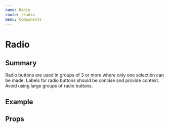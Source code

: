 ```yaml
---
name: Radio
route: /radio
menu: Components
---
```




# Radio

## Summary
Radio buttons are used in groups of 3 or more where only one selection can be made. Labels for radio buttons should be concise and provide context. Avoid using large groups of radio buttons.

## Example
<Playground>
  <Radio
    checked={true}
    disabled={true}
  />
  <Radio
    checked={true}
  />
  <Radio
    disabled={true}
  />
  <Radio/>
</Playground>

## Props
<Props of={Radio} />

